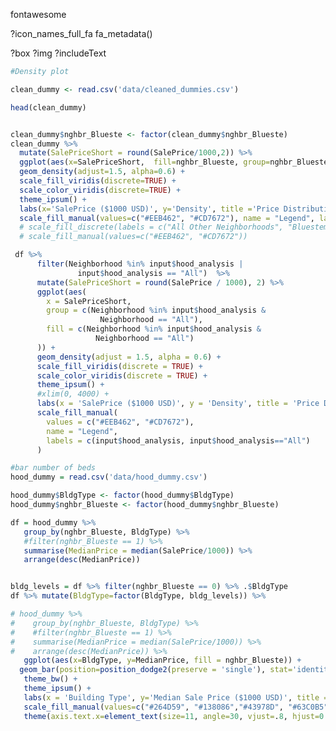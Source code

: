 fontawesome

?icon_names_full_fa
fa_metadata()

?box
?img
?includeText



```r
#Density plot

clean_dummy <- read.csv('data/cleaned_dummies.csv')

head(clean_dummy)


clean_dummy$nghbr_Blueste <- factor(clean_dummy$nghbr_Blueste)
clean_dummy %>% 
  mutate(SalePriceShort = round(SalePrice/1000,2)) %>% 
  ggplot(aes(x=SalePriceShort,  fill=nghbr_Blueste, group=nghbr_Blueste)) +
  geom_density(adjust=1.5, alpha=0.6) +
  scale_fill_viridis(discrete=TRUE) +
  scale_color_viridis(discrete=TRUE) +
  theme_ipsum() +
  labs(x='SalePrice ($1000 USD)', y='Density', title ='Price Distribution of Neighbourhood') +
  scale_fill_manual(values=c("#EEB462", "#CD7672"), name = "Legend", labels = c("All Other Neighborhoods", "Bluestem"))
  # scale_fill_discrete(labels = c("All Other Neighborhoods", "Bluestem")) + 
  # scale_fill_manual(values=c("#EEB462", "#CD7672")) 
```
```r
 df %>%
      filter(Neighborhood %in% input$hood_analysis |
               input$hood_analysis == "All")  %>%
      mutate(SalePriceShort = round(SalePrice / 1000), 2) %>%
      ggplot(aes(
        x = SalePriceShort,
        group = c(Neighborhood %in% input$hood_analysis &
                    Neighborhood == "All"),
        fill = c(Neighborhood %in% input$hood_analysis &
                   Neighborhood == "All")
      )) +
      geom_density(adjust = 1.5, alpha = 0.6) +
      scale_fill_viridis(discrete = TRUE) +
      scale_color_viridis(discrete = TRUE) +
      theme_ipsum() +
      #xlim(0, 4000) +
      labs(x = 'SalePrice ($1000 USD)', y = 'Density', title = 'Price Distribution of Neighbourhood') +
      scale_fill_manual(
        values = c("#EEB462", "#CD7672"),
        name = "Legend",
        labels = c(input$hood_analysis, input$hood_analysis=="All")
      )
```



```r

#bar number of beds
hood_dummy = read.csv('data/hood_dummy.csv')

hood_dummy$BldgType <- factor(hood_dummy$BldgType)
hood_dummy$nghbr_Blueste <- factor(hood_dummy$nghbr_Blueste)

df = hood_dummy %>% 
   group_by(nghbr_Blueste, BldgType) %>% 
   #filter(nghbr_Blueste == 1) %>% 
   summarise(MedianPrice = median(SalePrice/1000)) %>% 
   arrange(desc(MedianPrice)) 


bldg_levels = df %>% filter(nghbr_Blueste == 0) %>% .$BldgType
df %>% mutate(BldgType=factor(BldgType, bldg_levels)) %>%

# hood_dummy %>% 
#    group_by(nghbr_Blueste, BldgType) %>% 
#    #filter(nghbr_Blueste == 1) %>% 
#    summarise(MedianPrice = median(SalePrice/1000)) %>% 
#    arrange(desc(MedianPrice)) %>% 
   ggplot(aes(x=BldgType, y=MedianPrice, fill = nghbr_Blueste)) +
  geom_bar(position=position_dodge2(preserve = 'single'), stat='identity') + 
   theme_bw() + 
   theme_ipsum() +
   labs(x = 'Building Type', y='Median Sale Price ($1000 USD)', title = 'Price by House Building Type', color = 'Neighborhood') +
   scale_fill_manual(values=c("#264D59", "#138086","#43978D", "#63C0B5", "#90D1C9"), name = "Building Type", labels = c("All Other Neighborhoods", "Bluestem")) +
   theme(axis.text.x=element_text(size=11, angle=30, vjust=.8, hjust=0.8))
```

